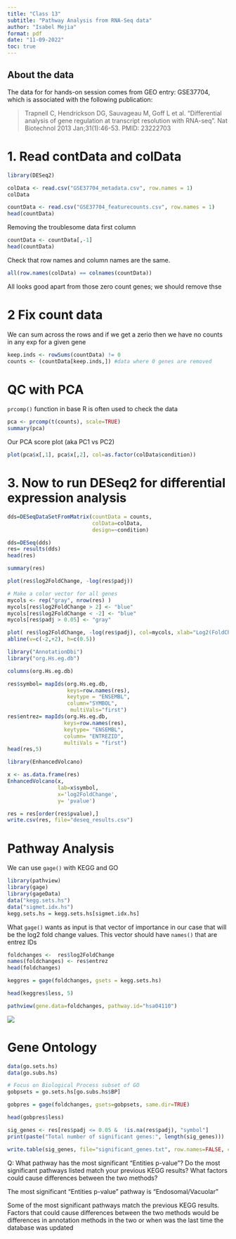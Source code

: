 ```yaml
---
title: "Class 13"
subtitle: "Pathway Analysis from RNA-Seq data"
author: "Isabel Mejia"
format: pdf
date: "11-09-2022"
toc: true
---
```


## About the data 

The data for for hands-on session comes from GEO entry: GSE37704, which is associated with the following publication:

>Trapnell C, Hendrickson DG, Sauvageau M, Goff L et al. "Differential analysis of gene regulation at transcript resolution with RNA-seq". Nat Biotechnol 2013 Jan;31(1):46-53. PMID: 23222703

# 1. Read contData and colData

```r
library(DESeq2)
```


```r
colData <- read.csv("GSE37704_metadata.csv", row.names = 1)
colData
```

```r
countData <- read.csv("GSE37704_featurecounts.csv", row.names = 1)
head(countData)
```

Removing the troublesome data first column

```r
countData <- countData[,-1]
head(countData)
```

Check that row names and column names are the same. 
```r
all(row.names(colData) == colnames(countData))
```

All looks good apart from those zero count genes; we should remove thse 

# 2 Fix count data  

We can sum across the rows and if we get a zerio then we have no counts in any exp for a given gene
```r
keep.inds <- rowSums(countData) != 0
counts <- (countData[keep.inds,]) #data where 0 genes are removed

```

# QC with PCA

`prcomp()` function in base R is often used to check the data
```r
pca <- prcomp(t(counts), scale=TRUE)
summary(pca)


```
Our PCA score plot (aka PC1 vs PC2)

```r
plot(pca$x[,1], pca$x[,2], col=as.factor(colData$condition))
```


# 3. Now to run DESeq2 for differential expression analysis

```r
dds=DESeqDataSetFromMatrix(countData = counts,
                           colData=colData,
                           design=~condition)

dds=DESeq(dds)
res= results(dds)
head(res)
```



```r
summary(res)
```

```r
plot(res$log2FoldChange, -log(res$padj))

```

```r
# Make a color vector for all genes
mycols <- rep("gray", nrow(res) )
mycols[res$log2FoldChange > 2] <- "blue"
mycols[res$log2FoldChange < -2] <- "blue"
mycols[res$padj > 0.05] <- "gray"

plot( res$log2FoldChange, -log(res$padj), col=mycols, xlab="Log2(FoldChange)", ylab="-Log(P-value)" )
abline(v=c(-2,+2), h=c(0.5))
```

```r
library("AnnotationDbi")
library("org.Hs.eg.db")

columns(org.Hs.eg.db)

res$symbol= mapIds(org.Hs.eg.db,
                   keys=row.names(res),
                   keytype = "ENSEMBL",
                   column="SYMBOL",
                    multiVals="first")
res$entrez= mapIds(org.Hs.eg.db, 
                  keys=row.names(res),
                  keytype= "ENSEMBL",
                  column= "ENTREZID",
                  multiVals = "first")
head(res,5)

```

```r
library(EnhancedVolcano)

x <- as.data.frame(res)
EnhancedVolcano(x, 
                lab=x$symbol,
                x='log2FoldChange',
                y= 'pvalue')
```

```r
res = res[order(res$pvalue),]
write.csv(res, file="deseq_results.csv")
```

# Pathway Analysis 

We can use `gage()` with KEGG and GO

```r
library(pathview)
library(gage)
library(gageData)
data("kegg.sets.hs")
data("sigmet.idx.hs")
kegg.sets.hs = kegg.sets.hs[sigmet.idx.hs]

```


What `gage()` wants as input is that vector of importance in our case that will  be the log2 fold change values. This vector should have `names()` that are entrez IDs

```r
foldchanges <-  res$log2FoldChange
names(foldchanges) <- res$entrez
head(foldchanges)
```


```r
keggres = gage(foldchanges, gsets = kegg.sets.hs)

head(keggres$less, 5)
```

```r
pathview(gene.data=foldchanges, pathway.id="hsa04110")
```

![](hsa04110.pathview.png)

# Gene Ontology

```r
data(go.sets.hs)
data(go.subs.hs)

# Focus on Biological Process subset of GO
gobpsets = go.sets.hs[go.subs.hs$BP]

gobpres = gage(foldchanges, gsets=gobpsets, same.dir=TRUE)

head(gobpres$less)
```

```r
sig_genes <- res[res$padj <= 0.05 &  !is.na(res$padj), "symbol"]
print(paste("Total number of significant genes:", length(sig_genes)))
```

```r
write.table(sig_genes, file="significant_genes.txt", row.names=FALSE, col.names=FALSE, quote=FALSE)
```

Q: What pathway has the most significant “Entities p-value”? Do the most significant pathways listed match your previous KEGG results? What factors could cause differences between the two methods?

The most significant "Entities p-value" pathway is "Endosomal/Vacuolar"

Some of the most significant pathways match the previous KEGG results. 
Factors that could cause differences between the two methods would be differences in annotation methods in the two or when was the last time the database was updated




